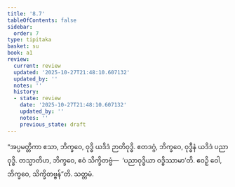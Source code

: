 ```yaml
---
title: '8.7'
tableOfContents: false
sidebar:
  order: 7
type: tipitaka
basket: su
book: a1
review:
  current: review
  updated: '2025-10-27T21:48:10.607132'
  updated_by: ''
  notes: ''
  history:
  - state: review
    date: '2025-10-27T21:48:10.607132'
    updated_by: ''
    notes: ''
    previous_state: draft
---
```



<ReviewStatus review={frontmatter.review} showDetails={true} />

<HypothesisAnnotation frontmatter={frontmatter} />

<DynamicBreadcrumb />

<Division number="77" book="a1" e="ch" v="15" p="13">

<Paragraph number="162" book="a1">
“အပ္ပမတ္တိကာ ဧသာ, ဘိက္ခဝေ, ဝုဒ္ဓိ ယဒိဒံ ဉာတိဝုဒ္ဓိ. ဧတဒဂ္ဂံ, ဘိက္ခဝေ, ဝုဒ္ဓီနံ ယဒိဒံ ပညာဝုဒ္ဓိ. တသ္မာတိဟ, ဘိက္ခဝေ, ဧဝံ သိက္ခိတဗ္ဗံ—  ‘ပညာဝုဒ္ဓိယာ ဝဒ္ဓိဿာမာ’တိ. ဧဝဉှိ ဝေါ, ဘိက္ခဝေ, သိက္ခိတဗ္ဗန်”တိ.

</Paragraph>
</Division>

<Paragraph number="163" type="center" book="a1">
သတ္တမံ.
</Paragraph>